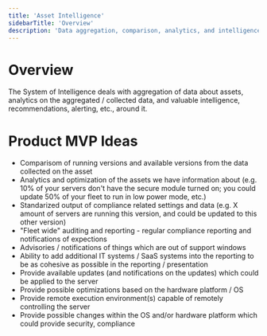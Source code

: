 ```yaml
---
title: 'Asset Intelligence'
sidebarTitle: 'Overview'
description: 'Data aggregation, comparison, analytics, and intelligence'
---
```


# Overview

The System of Intelligence deals with aggregation of data about assets, analytics on the aggregated / collected data, and valuable intelligence, recommendations, alerting, etc., around it.

# Product MVP Ideas

- Comparisom of running versions and available versions from the data collected on the asset
- Analytics and optimization of the assets we have information about (e.g. 10% of your servers don't have the secure module turned on; you could update 50% of your fleet to run in low power mode, etc.)
- Standarized output of compliance related settings and data (e.g. X amount of servers are running this version, and could be updated to this other version)
- "Fleet wide" auditing and reporting - regular compliance reporting and notifications of expections
- Advisories / notifications of things which are out of support windows
- Ability to add additional IT systems / SaaS systems into the reporting to be as cohesive as possible in the reporting / presentation
- Provide available updates (and notifications on the updates) which could be applied to the server
- Provide possible optimizations based on the hardware platform / OS
- Provide remote execution environment(s) capable of remotely controlling the server
- Provide possible changes within the OS and/or hardware platform which could provide security, compliance